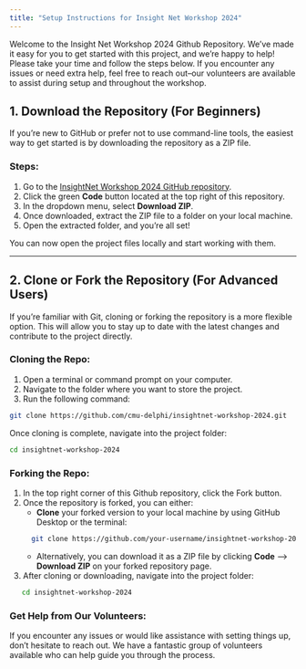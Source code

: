 ```yaml
---
title: "Setup Instructions for Insight Net Workshop 2024"
---
```


Welcome to the Insight Net Workshop 2024 Github Repository. We've made it easy for you to get started with this project, and we're happy to help! Please take your time and follow the steps below. If you encounter any issues or need extra help, feel free to reach out--our volunteers are available to assist during setup and throughout the workshop.

## 1. **Download the Repository (For Beginners)**

If you're new to GitHub or prefer not to use command-line tools, the easiest way to get started is by downloading the repository as a ZIP file.

### Steps:
1. Go to the [InsightNet Workshop 2024 GitHub repository](https://github.com/cmu-delphi/insightnet-workshop-2024).
2. Click the green **Code** button located at the top right of this repository.
3. In the dropdown menu, select **Download ZIP**.
4. Once downloaded, extract the ZIP file to a folder on your local machine.
5. Open the extracted folder, and you’re all set!

You can now open the project files locally and start working with them.

---

## 2. **Clone or Fork the Repository (For Advanced Users)**

If you're familiar with Git, cloning or forking the repository is a more flexible option. This will allow you to stay up to date with the latest changes and contribute to the project directly. 

<!-- Cloning: You get a local copy of the repository (on your computer), but you're working directly with the original repo. If you want to contribute to the original, you'll either need write access or need to fork it.
Forking: You get a personal copy of the repository on GitHub under your account, and you have full control over this copy. From there, you can create a pull request to propose changes back to the original repo.
-->

### **Cloning the Repo**:
<!-- You'll get a local copy of the repository. -->

1. Open a terminal or command prompt on your computer.
2. Navigate to the folder where you want to store the project.
3. Run the following command:
```bash
git clone https://github.com/cmu-delphi/insightnet-workshop-2024.git
```
Once cloning is complete, navigate into the project folder:
```bash
cd insightnet-workshop-2024
```

### **Forking the Repo**:
1. In the top right corner of this Github repository, click the Fork button.
2. Once the repository is forked, you can either:
   - **Clone** your forked version to your local machine by using GitHub Desktop or the terminal:
```bash
     git clone https://github.com/your-username/insightnet-workshop-2024.git
```
   - Alternatively, you can download it as a ZIP file by clicking **Code** --> **Download ZIP** on your forked repository page.
3. After cloning or downloading, navigate into the project folder:
```bash
   cd insightnet-workshop-2024
```

### **Get Help from Our Volunteers:**

If you encounter any issues or would like assistance with setting things up, don't hesitate to reach out. We have a fantastic group of volunteers available who can help guide you through the process.

